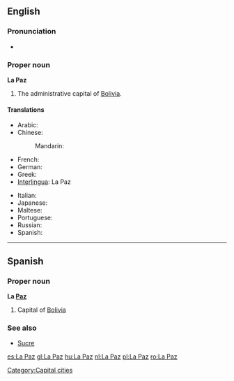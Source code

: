 {{wikipedia}}
==English==

===Pronunciation===
* {{IPA|/lɑːˈpæz/}}

===Proper noun===
'''La Paz'''

# The administrative capital of [[Bolivia]].

====Translations====
{{trans-top|capital of Bolivia}}
* Arabic: {{t|ar|لاباز|m|tr=labaaz|sc=Arab}}
* Chinese:
*: Mandarin: {{t|zh|拉巴斯|tr=Lābāsī|sc=Hani}}
* French: {{t|fr|La Paz|f}}
* German: {{t|de|La Paz}}
* Greek: {{t|el|Λα Παζ|sc=Grek}}
* [[Interlingua]]: La Paz
{{trans-mid}}
* Italian: {{t|it|La Paz|f}}
* Japanese: {{t|ja|ラパス|tr=Rapasu|sc=Jpan}}
* Maltese: {{t|mt|La Paz}}
* Portuguese: {{t|pt|La Paz|f}}
* Russian: {{t|ru|Ла-Пас|m|tr=La-Pás|sc=Cyrl}}
* Spanish: {{t|es|La Paz|f}}
{{trans-bottom}}

{{anagrams:en/aalpz}}

----

==Spanish==

===Proper noun===
'''La [[paz|Paz]]'''

# Capital of [[Bolivia]]

===See also===
* [[Sucre]]

[[Category:Capital cities]]

[[es:La Paz]]
[[gl:La Paz]]
[[hu:La Paz]]
[[nl:La Paz]]
[[pl:La Paz]]
[[ro:La Paz]]